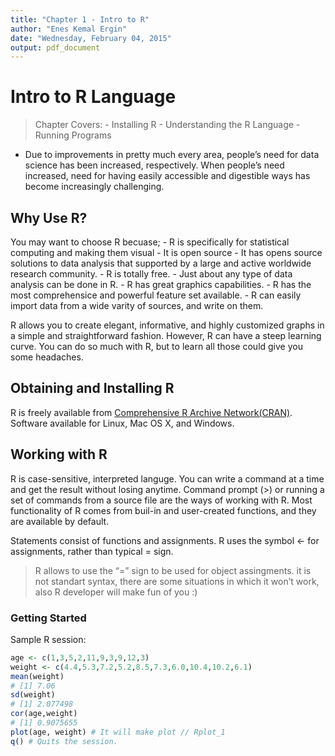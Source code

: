 ```yaml
---
title: "Chapter 1 - Intro to R"
author: "Enes Kemal Ergin"
date: "Wednesday, February 04, 2015"
output: pdf_document
---
```

# Intro to R Language
> Chapter Covers:
  - Installing R
  - Understanding the R Language
  - Running Programs
  
* Due to improvements in pretty much every area, people's need for data science has been increased, respectively. When people's need increased, need for having easily accessible and digestible ways has become increasingly challenging.

## Why Use R?
You may want to choose R becuase;
- R is specifically for statistical computing and making them visual
- It is open source
- It has opens source solutions to data analysis that supported by a large and active worldwide research community.
- R is totally free.
- Just about any type of data analysis can be done in R.
- R has great graphics capabilities.
- R has the most comprehensice and powerful feature set available.
- R can easily import data from a wide varity of sources, and write on them.

R allows you to create elegant, informative, and highly customized graphs in a simple and straightforward fashion. However, R can have a steep learning curve. You can do so much with R, but to learn all those could give you some headaches.

## Obtaining and Installing R
R is freely available from [Comprehensive R Archive Network(CRAN)](http://cran.r-project.org). Software available for Linux, Mac OS X, and Windows. 

## Working with R
R is case-sensitive, interpreted languge. You can write a command at a time and get the result without losing anytime. Command prompt (>) or running a set of commands from a source file are the ways of working with R. Most functionality of R comes from buil-in and user-created functions, and they are available by default.

Statements consist of functions and assignments. R uses the symbol <- for assignments, rather than typical = sign.

> R allows to use the "=" sign to be used for object assingments. it is not standart syntax, there are some situations in which it won't work, also R developer will make fun of you :)

### Getting Started

Sample R session:

```r
age <- c(1,3,5,2,11,9,3,9,12,3)
weight <- c(4.4,5.3,7.2,5.2,8.5,7.3,6.0,10.4,10.2,6.1)
mean(weight)
# [1] 7.06
sd(weight)
# [1] 2.077498
cor(age,weight)
# [1] 0.9075655
plot(age, weight) # It will make plot // Rplot_1
q() # Quits the session.
```



